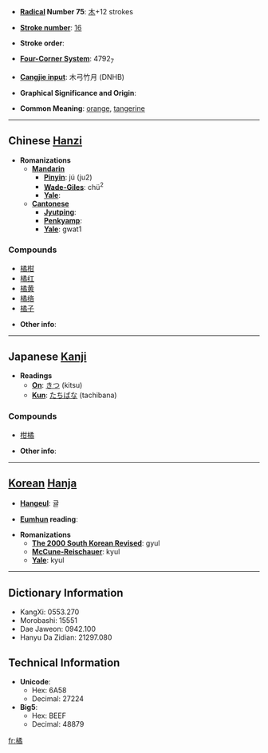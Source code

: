 * '''[[Wiktionary:Chinese radical index| Radical]] Number 75''': [[Wiktionary:Chinese radical index 木|木]]+12 strokes

* '''[[Wiktionary:Chinese total strokes index|Stroke number]]''': [[Wiktionary:Chinese total strokes index 16|16]]

* '''Stroke order''': 

* '''[[Wiktionary:Chinese four corner index|Four-Corner System]]''': 4792<sub>7</sub>

* '''[[Wiktionary:Chinese Cangjie index|Cangjie input]]''': 木弓竹月 (DNHB)

* '''Graphical Significance and Origin''': 

* '''Common Meaning''': [[orange]], [[tangerine]]

----

== Chinese [[Hanzi]] ==

* '''Romanizations'''
** '''[[Mandarin]]'''
*** '''[[Pinyin]]''': jú (ju2)
*** '''[[Wade-Giles]]''': chü<sup>2</sup>
*** '''[[Yale]]''': 
** '''[[Cantonese]]'''
*** '''[[Jyutping]]''':
*** '''[[Penkyamp]]''': 
*** '''[[Yale]]''': gwat1

===Compounds===
*[[橘柑]]
*[[橘红]]
*[[橘黄]]
*[[橘络]]
*[[橘子]]

* '''Other info''': 

----

== Japanese [[Kanji]] ==

* '''Readings'''
** '''[[On]]''': [[きつ]] (kitsu)
** '''[[Kun]]''': [[たちばな]] (tachibana)

===Compounds===
*[[柑橘]]

* '''Other info''':  

----

== [[Korean]] [[Hanja]] ==

* '''[[Hangeul]]''': 귤

* '''[[Eumhun]] reading''': 

* '''Romanizations'''
** '''[[The 2000 South Korean Revised Romanization|The 2000 South Korean Revised]]''': gyul
** '''[[McCune-Reischauer]]''': kyul
** '''[[Yale]]''': kyul

----

== Dictionary Information ==

* KangXi: 0553.270
* Morobashi: 15551
* Dae Jaweon: 0942.100
* Hanyu Da Zidian: 21297.080

== Technical Information ==

* '''Unicode''':
** Hex: 6A58
** Decimal: 27224
* '''Big5''':
** Hex: BEEF
** Decimal: 48879

[[fr:橘]]